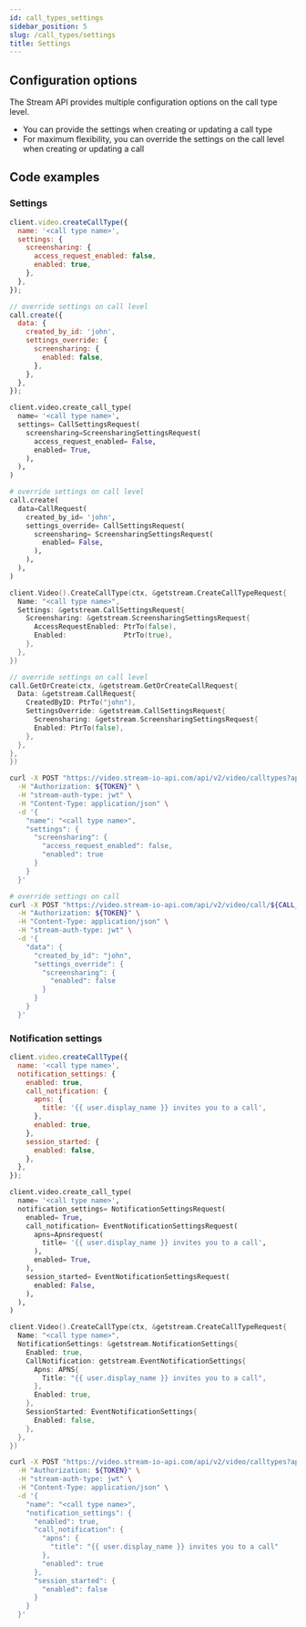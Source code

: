 ```yaml
---
id: call_types_settings
sidebar_position: 5
slug: /call_types/settings
title: Settings
---
```




## Configuration options

The Stream API provides multiple configuration options on the call type level.

<CallTypeSettings />

- You can provide the settings when creating or updating a call type
- For maximum flexibility, you can override the settings on the call level when creating or updating a call

## Code examples

### Settings

<Tabs groupId="examples">
<TabItem value="js" label="JavaScript">

```js
client.video.createCallType({
  name: '<call type name>',
  settings: {
    screensharing: {
      access_request_enabled: false,
      enabled: true,
    },
  },
});

// override settings on call level
call.create({
  data: {
    created_by_id: 'john',
    settings_override: {
      screensharing: {
        enabled: false,
      },
    },
  },
});
```

</TabItem>

<TabItem value="py" label="Python">

```py
client.video.create_call_type(
  name= '<call type name>',
  settings= CallSettingsRequest(
    screensharing=ScreensharingSettingsRequest(
      access_request_enabled= False,
      enabled= True,
    ),
  ),
)

# override settings on call level
call.create(
  data=CallRequest(
    created_by_id= 'john',
    settings_override= CallSettingsRequest(
      screensharing= ScreensharingSettingsRequest(
        enabled= False,
      ),
    ),
  ),
)
```

</TabItem>

<TabItem value="go" label="Golang">

```go
client.Video().CreateCallType(ctx, &getstream.CreateCallTypeRequest{
  Name: "<call type name>",
  Settings: &getstream.CallSettingsRequest{
    Screensharing: &getstream.ScreensharingSettingsRequest{
      AccessRequestEnabled: PtrTo(false),
      Enabled:              PtrTo(true),
    },
  },
})

// override settings on call level
call.GetOrCreate(ctx, &getstream.GetOrCreateCallRequest{
  Data: &getstream.CallRequest{
    CreatedByID: PtrTo("john"),
    SettingsOverride: &getstream.CallSettingsRequest{
      Screensharing: &getstream.ScreensharingSettingsRequest{
      Enabled: PtrTo(false),
    },
  },
},
})
```

</TabItem>

<TabItem value="curl" label="cURL">

```bash
curl -X POST "https://video.stream-io-api.com/api/v2/video/calltypes?api_key=${API_KEY}" \
  -H "Authorization: ${TOKEN}" \
  -H "stream-auth-type: jwt" \
  -H "Content-Type: application/json" \
  -d '{
    "name": "<call type name>",
    "settings": {
      "screensharing": {
        "access_request_enabled": false,
        "enabled": true
      }
    }
  }'

# override settings on call
curl -X POST "https://video.stream-io-api.com/api/v2/video/call/${CALL_TYPE}/${CALL_ID}?api_key=${API_KEY}" \
  -H "Authorization: ${TOKEN}" \
  -H "Content-Type: application/json" \
  -H "stream-auth-type: jwt" \
  -d '{
    "data": {
      "created_by_id": "john",
      "settings_override": {
        "screensharing": {
          "enabled": false
        }
      }
    }
  }'
```

</TabItem>

</Tabs>

### Notification settings

<Tabs groupId="examples">
<TabItem value="js" label="JavaScript">

```js
client.video.createCallType({
  name: '<call type name>',
  notification_settings: {
    enabled: true,
    call_notification: {
      apns: {
        title: '{{ user.display_name }} invites you to a call',
      },
      enabled: true,
    },
    session_started: {
      enabled: false,
    },
  },
});
```

</TabItem>
<TabItem value="py" label="Python">

```py
client.video.create_call_type(
  name= '<call type name>',
  notification_settings= NotificationSettingsRequest(
    enabled= True,
    call_notification= EventNotificationSettingsRequest(
      apns=Apnsrequest(
        title= '{{ user.display_name }} invites you to a call',
      ),
      enabled= True,
    ),
    session_started= EventNotificationSettingsRequest(
      enabled: False,
    ),
  ),
)
```

</TabItem>
<TabItem value="go" label="Golang">

```go
client.Video().CreateCallType(ctx, &getstream.CreateCallTypeRequest{
  Name: "<call type name>",
  NotificationSettings: &getstream.NotificationSettings{
    Enabled: true,
    CallNotification: getstream.EventNotificationSettings{
      Apns: APNS{
        Title: "{{ user.display_name }} invites you to a call",
      },
      Enabled: true,
    },
    SessionStarted: EventNotificationSettings{
      Enabled: false,
    },
  },
})
```

</TabItem>

<TabItem value="curl" label="cURL">

```bash
curl -X POST "https://video.stream-io-api.com/api/v2/video/calltypes?api_key=${API_KEY}" \
  -H "Authorization: ${TOKEN}" \
  -H "stream-auth-type: jwt" \
  -H "Content-Type: application/json" \
  -d '{
    "name": "<call type name>",
    "notification_settings": {
      "enabled": true,
      "call_notification": {
        "apns": {
          "title": "{{ user.display_name }} invites you to a call"
        },
        "enabled": true
      },
      "session_started": {
        "enabled": false
      }
    }
  }'
```

</TabItem>

</Tabs>
